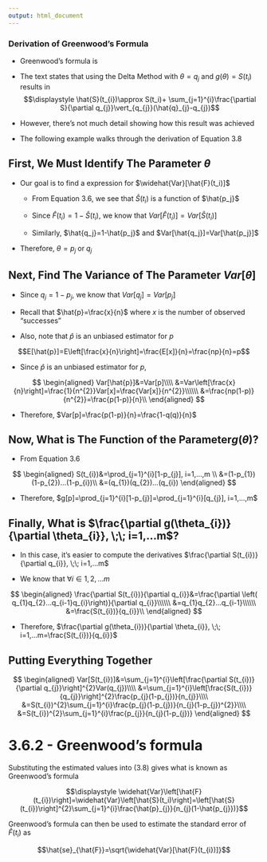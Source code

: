 ---
output: html_document
---

### Derivation of Greenwood's Formula

- Greenwood's formula is 

- The text states that using the Delta Method with $\theta=q_j$ and $g(\theta)=S(t_i)$ results in
$$\displaystyle \hat{S}(t_{i})\approx S(t_i)+ \sum_{j=1}^{i}\frac{\partial S}{\partial q_{j}}\vert_{q_{j}}(\hat{q}_{j}-q_{j})$$

- However, there's not much detail showing how this result was achieved

- The following example walks through the derivation of Equation 3.8

## First, We Must Identify The Parameter <red>$\theta$</red>

- Our goal is to find a expression for $\widehat{Var}[\hat{F}(t_i)]$
    
    + From Equation 3.6, we see that $\hat{S}(t_i)$ is a function of $\hat{p_j}$

    + Since $\hat{F}(t_{i})=1-\hat{S}(t_{i})$, we know that $Var[\hat{F}(t_{i})]=Var[\hat{S}(t_{i})]$ 

    + Similarly, $\hat{q_j}=1-\hat{p_j}$ and $Var[\hat{q_j}]=Var[\hat{p_j}]$ 

- Therefore, <red>$\theta = p_{j} \;\text{or}\;q_{j}$</red>

## Next, Find The Variance of The Parameter <purple>$Var[\theta]$</purple>

- Since $q_{j}=1-p_{j}$, we know that $Var[q_{j}]=Var[p_{j}]$

- Recall that $\hat{p}=\frac{x}{n}$ where $x$ is the number of observed "successes"

- Also, note that $\hat{p}$ is an unbiased estimator for $p$

$$E[\hat{p}]=E\left[\frac{x}{n}\right]=\frac{E[x]}{n}=\frac{np}{n}=p$$

- Since $\hat{p}$ is an unbiased estimator for $p$,

$$
\begin{aligned}
Var[\hat{p}]&=Var[p]\\\\
&=Var\left[\frac{x}{n}\right]=\frac{1}{n^{2}}Var[x]=\frac{Var[x]}{n^{2}}\\\\\\
&=\frac{np(1-p)}{n^{2}}=\frac{p(1-p)}{n}\\
\end{aligned}
$$

- Therefore, <purple>$Var[p]=\frac{p(1-p)}{n}=\frac{1-q(q)}{n}$</purple>

## Now, What is The Function of the Parameter<blue>$g(\theta)?$</blue>

- From Equation 3.6

$$
\begin{aligned}
S(t_{i})&=\prod_{j=1}^{i}[1-p_{j}], i=1,...,m \\
&=(1-p_{1})(1-p_{2})...(1-p_{i})\\
&=(q_{1})(q_{2})...(q_{i})
\end{aligned}
$$

- Therefore, <blue>$g[p]=\prod_{j=1}^{i}[1-p_{j}]=\prod_{j=1}^{i}[q_{j}], i=1,...,m$</blue> 

## Finally, What is <green>$\frac{\partial g(\theta_{i})}{\partial \theta_{i}}, \;\; i=1,...m$?</green>

- In this case, it's easier to compute the derivatives $\frac{\partial S(t_{i})}{\partial q_{i}}, \;\; i=1,...m$

- We know that $\forall i \in 1,2,...m$

$$
\begin{aligned}
\frac{\partial S(t_{i})}{\partial q_{i}}&=\frac{\partial \left( q_{1}q_{2}...q_{i-1}q_{i}\right)}{\partial q_{i}}\\\\\\
&=q_{1}q_{2}...q_{i-1}\\\\\\
&=\frac{S(t_{i})}{q_{i}}\\
\end{aligned}
$$

- Therefore, <green>$\frac{\partial g(\theta_{i})}{\partial \theta_{i}}, \;\; i=1,...m=\frac{S(t_{i})}{q_{i}}$</green>

## Putting Everything Together

$$
\begin{aligned}
Var[S(t_{i})]&=\sum_{j=1}^{i}\left[\frac{\partial S(t_{i})}{\partial q_{j}}\right]^{2}Var(q_{j})\\\\
&=\sum_{j=1}^{i}\left[\frac{S(t_{i})}{q_{j}}\right]^{2}\frac{p_{j}(1-p_{j})}{n_{j}}\\\\
&=S(t_{i})^{2}\sum_{j=1}^{i}\frac{p_{j}(1-p_{j})}{n_{j}(1-p_{j})^{2}}\\\\
&=S(t_{i})^{2}\sum_{j=1}^{i}\frac{p_{j}}{n_{j}(1-p_{j})}
\end{aligned}
$$


# 3.6.2 - Greenwood's formula

Substituting the estimated values into (3.8) gives what is known as Greenwood's formula

$$\displaystyle \widehat{Var}\left[\hat{F}(t_{i})\right]=\widehat{Var}\left[\hat{S}(t_i)\right]=\left[\hat{S}(t_{i})\right]^{2}\sum_{j=1}^{i}\frac{\hat{p}_{j}}{n_{j}(1-\hat{p_{j}})}$$

Greenwood's formula can then be used to estimate the standard error of $\hat{F}(t_{i})$ as

$$\hat{se}_{\hat{F}}=\sqrt{\widehat{Var}[\hat{F}(t_{i})]}$$
